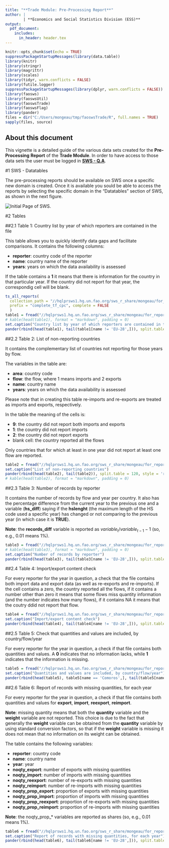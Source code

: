 ```yaml
---
title: "**Trade Module: Pre-Processing Report**"
author: |
        | **Economics and Social Statistics Division (ESS)**
output:
  pdf_document:
    includes:
      in_header: header.tex
---
```


```r
knitr::opts_chunk$set(echo = TRUE)
suppressPackageStartupMessages(library(data.table))
library(knitr)
library(stringr)
library(magrittr)
library(scales)
library(tidyr, warn.conflicts = FALSE)
library(futile.logger)
suppressPackageStartupMessages(library(dplyr, warn.conflicts = FALSE))
library(faosws)
library(faoswsUtil)
library(faoswsTrade)
library(faoswsFlag)
library(pander)
files = dir("C:/Users/mongeau/tmp/faoswsTrade/R", full.names = TRUE)
sapply(files, source)
```

## About this document

This vignette is a detailed guide of the various data sets created for the **Pre-Processing** **Report** of the **Trade Module**. In order to have access to those data sets the user must be logged in [**SWS - Q.A**](http://hqlqasws1.hq.un.fao.org:8080/sws).


#1 SWS - Datatables

The pre-processing reports should be available on SWS once a specific new domain is created. Once it is available you sould be able to access the reports by selecting the specific domain in the "Datatables" section of SWS, as shown in the next figure.

![Initial Page of SWS.](C:/Users/mongeau/Dropbox/FAO/validation/pre-processing-reports/sws.png)
\ 


#2 Tables

##2.1 Table 1: Country list by year of which reporters are contained in the file

This table allows you to quickly identify data gaps and facilitate comparisons. It contains the following columns:

* **reporter**: country code of the reporter
* **name**: country name of the reporter
* **years**: years on which the data availability is assessed

If the table contains a **1** it means that there is information for the country in that particular year. If the country did not report for that year, the correspondig cell will be blank.

```r
ts_all_reports(
  collection_path = "//hqlprsws1.hq.un.fao.org/sws_r_share/mongeau/for_reports", 
  prefix = "complete_tf_cpc", complete = FALSE
  )
table1 = fread("//hqlprsws1.hq.un.fao.org/sws_r_share/mongeau/for_reports/ts_reports/Table_1_ts_reporters.csv")
# kable(head(table1), format = "markdown", padding = 0)
set.caption("Country list by year of which reporters are contained in the file")
pander(rbind(head(table1), tail(table1[name != 'EU-28',])), split.table = 120, style = 'rmarkdown')

```

##2.2 Table 2: List of non-reporting countries

It contains the complementary list of countries not reporting for those years by flow.

The variables in the table are:

* **area**: country code
* **flow**: the flow, where 1 means imports and 2 exports
* **name**: country name
* **years**: years on which the data availability is assessed

Please note that in creating this table re-imports and re-exports are treated as imports and exports, respectively.

In the table the meaning of the cells is:

* **9**: the country did not report both imports and exports
* **1**: the country did not report imports
* **2**: the country did not report exports
* blank cell: the country reported all the flows

Only countries that for which at least in one year did not report at least one flow are reported.

<!-- reporter: country code of the reporter -->
<!-- name: country name of the reporter -->
<!-- years -->

<!-- If the table contains **1** means that there is information for the country in that particular year, but if there is *NA* means not available. -->

```r
table2 = fread("//hqlprsws1.hq.un.fao.org/sws_r_share/mongeau/for_reports/ts_reports/Table_2_ts_non_reporters.csv")
set.caption("List of non-reporting countries")
pander(rbind(head(table2), tail(table2)), split.table = 120, style = 'rmarkdown')
# kable(head(table2), format = "markdown", padding = 0)
```

##2.3 Table 3: Number of records by reporter

It contains the number of records by flow and year per country. It also has the percentage difference from the current year to the previous one and a variable (**hs_diff**) saying if the **hslenght** (the maximum length of the HS code used a specific year) has changed or not comparing to the previous year (in which case it is **TRUE**).

**Note**: the **records_diff** variable is reported as $variable_t/variable_{t-1} - 1$ (so, e.g., 0.01 means 1%).

```r
table3 = fread("//hqlprsws1.hq.un.fao.org/sws_r_share/mongeau/for_reports/ts_reports/Table_3_ts_preproc_long_format.csv")
# kable(head(table3), format = "markdown", padding = 0)
set.caption("Number of records by reporter")
pander(rbind(head(table3), tail(table3[name != 'EU-28',])), split.table = 120, style = 'rmarkdown')
```

\newpage

##2.4 Table 4: Import/export content check

For every reporter for the year in question, a check that the file contains both import data and export data (as well as re-exports and re-imports). If the cell contains a zero, the country reported all the flows, if it contains a number other than zero it means that some flows miss quantity information (and the number indicates how many flows), if it contains NA it means that the coutry ddid not report that flow.

```r
table4 = fread("//hqlprsws1.hq.un.fao.org/sws_r_share/mongeau/for_reports/ts_reports/Table_4_ts_check_content.csv")
set.caption("Import/export content check")
pander(rbind(head(table4), tail(table4[name != 'EU-28',])), split.table = 120, style = 'rmarkdown')
```

\newpage

##2.5 Table 5: Check that quantities and values are included, by country/flow/year

For every reporter for the year in question, a check if that file contains both quantities and values. A **0** indicates that no information lacks, while **1** indicates that the information is missing.

```r
table5 = fread("//hqlprsws1.hq.un.fao.org/sws_r_share/mongeau/for_reports/ts_reports/Table_5_ts_flows_check.csv")
set.caption("Quantities and values are included, by country/flow/year")
pander(rbind(head(table5), table5[name == 'Comoros',], tail(table5[name != 'EU-28',])), split.table = 120, style = 'rmarkdown')
```

##2.6 Table 6: Report of records with missing quantities, for each year

For every reporter for the year in question, a check if that file contains both quantities and values for **export**, **import**, **reexport**, **reimport**.

**Note**: missing quantity means that both the **quantity** variable and the **weight** variable are not reported. This choice is due to the fact that generally the **weight** variable can be obtained from the **quantity** variable by using standard conversion factors, so that if the **weight** variable is missing it does not mean that no information on its weight can be obtained.

The table contains the following variables:

* **reporter**: country code
* **name**: country name
* **year**: year
* **noqty_export**: number of exports with missing quantities
* **noqty_import**: number of imports with missing quantities
* **noqty_reexport**: number of re-exports with missing quantities
* **noqty_reimport**: number of re-imports with missing quantities
* **noqty_prop_export**: proportion of exports with missing quantities
* **noqty_prop_import**: proportion of imports with missing quantities
* **noqty_prop_reexport**: proportion of re-exports with missing quantities
* **noqty_prop_reimport**: proportion of re-imports with missing quantities

**Note**: the noqty_prop_* variables are reported as shares (so, e.g., 0.01 means 1%).

```r
table6 = fread("//hqlprsws1.hq.un.fao.org/sws_r_share/mongeau/for_reports/ts_reports/Table_6_ts_missing_records.csv")
set.caption("Report of records with missing quantities, for each year")
pander(rbind(head(table6), tail(table6[name != 'EU-28',])), split.table = 120, style = 'rmarkdown')
```
